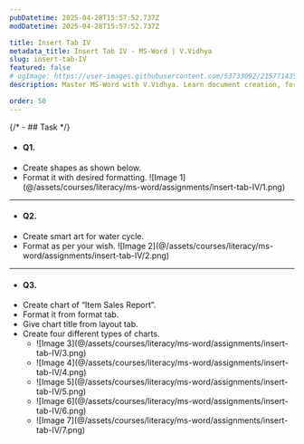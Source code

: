 ```yaml
---
pubDatetime: 2025-04-28T15:57:52.737Z
modDatetime: 2025-04-28T15:57:52.737Z

title: Insert Tab IV
metadata_title: Insert Tab IV - MS-Word | V.Vidhya
slug: insert-tab-IV
featured: false
# ogImage: https://user-images.githubusercontent.com/53733092/215771435-25408246-2309-4f8b-a781-1f3d93bdf0ec.png
description: Master MS-Word with V.Vidhya. Learn document creation, formatting, mail merge and other professional skills with real-world applications.

order: 50
---
```


{/* - ## Task */}

- #### Q1.

<ul class="list-[circle]">
    <li>
        Create shapes as shown below.
    </li>
    <li>
        Format it with desired formatting.
        ![Image 1](@/assets/courses/literacy/ms-word/assignments/insert-tab-IV/1.png)
    </li>
</ul>

---

- #### Q2.

<ul class="list-[circle]">
    <li>
        Create smart art for water cycle.
    </li>
    <li>
       Format as per your wish.
        ![Image 2](@/assets/courses/literacy/ms-word/assignments/insert-tab-IV/2.png)
    </li>
</ul>

---

- #### Q3.

<ul class="list-[circle]">
    <li>
        Create chart of “Item Sales Report”.
    </li>
    <li>Format it from format tab.</li>
    <li>
        Give chart title from layout tab.
    </li>
    <li>
        Create four different types of charts.
        <ul class="list-[circle]">
           <li>![Image 3](@/assets/courses/literacy/ms-word/assignments/insert-tab-IV/3.png)</li>
           <li>![Image 4](@/assets/courses/literacy/ms-word/assignments/insert-tab-IV/4.png)</li>
           <li>![Image 5](@/assets/courses/literacy/ms-word/assignments/insert-tab-IV/5.png)</li>
           <li>![Image 6](@/assets/courses/literacy/ms-word/assignments/insert-tab-IV/6.png)</li>
           <li>![Image 7](@/assets/courses/literacy/ms-word/assignments/insert-tab-IV/7.png)</li>
        </ul>
    </li>
</ul>